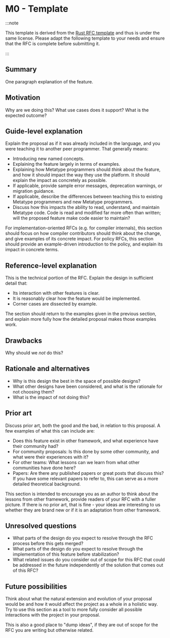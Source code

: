 # M0 - Template

:::note

This template is derived from the [Rust RFC template](https://github.com/rust-lang/rfcs) and thus is under the same license. Please adapt the following template to your needs and ensure that the RFC is complete before submitting it.

:::

## Summary

One paragraph explanation of the feature.

## Motivation

Why are we doing this? What use cases does it support? What is the expected outcome?

## Guide-level explanation

Explain the proposal as if it was already included in the language, and you were teaching it to another peer programmer. That generally means:

- Introducing new named concepts.
- Explaining the feature largely in terms of examples.
- Explaining how Metatype programmers should _think_ about the feature, and how it should impact the way they use the platform. It should explain the impact as concretely as possible.
- If applicable, provide sample error messages, deprecation warnings, or migration guidance.
- If applicable, describe the differences between teaching this to existing Metatype programmers and new Metatype programmers.
- Discuss how this impacts the ability to read, understand, and maintain Metatype code. Code is read and modified far more often than written; will the proposed feature make code easier to maintain?

For implementation-oriented RFCs (e.g. for compiler internals), this section should focus on how compiler contributors should think about the change, and give examples of its concrete impact. For policy RFCs, this section should provide an example-driven introduction to the policy, and explain its impact in concrete terms.

## Reference-level explanation

This is the technical portion of the RFC. Explain the design in sufficient detail that:

- Its interaction with other features is clear.
- It is reasonably clear how the feature would be implemented.
- Corner cases are dissected by example.

The section should return to the examples given in the previous section, and explain more fully how the detailed proposal makes those examples work.

## Drawbacks

Why should we _not_ do this?

## Rationale and alternatives

- Why is this design the best in the space of possible designs?
- What other designs have been considered, and what is the rationale for not choosing them?
- What is the impact of not doing this?

## Prior art

Discuss prior art, both the good and the bad, in relation to this proposal. A few examples of what this can include are:

- Does this feature exist in other framework, and what experience have their community had?
- For community proposals: Is this done by some other community, and what were their experiences with it?
- For other teams: What lessons can we learn from what other communities have done here?
- Papers: Are there any published papers or great posts that discuss this? If you have some relevant papers to refer to, this can serve as a more detailed theoretical background.

This section is intended to encourage you as an author to think about the lessons from other framework, provide readers of your RFC with a fuller picture. If there is no prior art, that is fine - your ideas are interesting to us whether they are brand new or if it is an adaptation from other framework.

## Unresolved questions

- What parts of the design do you expect to resolve through the RFC process before this gets merged?
- What parts of the design do you expect to resolve through the implementation of this feature before stabilization?
- What related issues do you consider out of scope for this RFC that could be addressed in the future independently of the solution that comes out of this RFC?

## Future possibilities

Think about what the natural extension and evolution of your proposal would be and how it would affect the project as a whole in a holistic way. Try to use this section as a tool to more fully consider all possible interactions with the project in your proposal.

This is also a good place to "dump ideas", if they are out of scope for the RFC you are writing but otherwise related.
